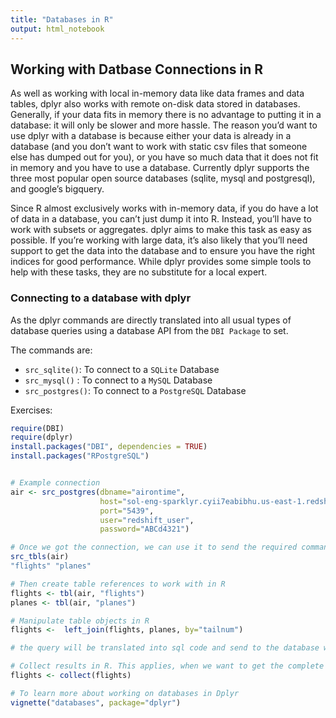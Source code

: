 ```yaml
---
title: "Databases in R"
output: html_notebook
---
```


## Working with Datbase Connections in R
As well as working with local in-memory data like data frames and data tables, dplyr also works with remote on-disk data stored in databases. Generally, if your data fits in memory there is no advantage to putting it in a database: it will only be slower and more hassle. The reason you’d want to use dplyr with a database is because either your data is already in a database (and you don’t want to work with static csv files that someone else has dumped out for you), or you have so much data that it does not fit in memory and you have to use a database. Currently dplyr supports the three most popular open source databases (sqlite, mysql and postgresql), and google’s bigquery.

Since R almost exclusively works with in-memory data, if you do have a lot of data in a database, you can’t just dump it into R. Instead, you’ll have to work with subsets or aggregates. dplyr aims to make this task as easy as possible. If you’re working with large data, it’s also likely that you’ll need support to get the data into the database and to ensure you have the right indices for good performance. While dplyr provides some simple tools to help with these tasks, they are no substitute for a local expert.


### Connecting to a database with dplyr

As the dplyr commands are directly translated into all usual types of database queries using a database API from the `DBI Package` to set.

The commands are:

- `src_sqlite()`:       To connect to a `SQLite` Database
- `src_mysql()` :       To connect to a `MySQL` Database
- `src_postgres()`:     To connect to a `PostgreSQL` Database

Exercises:
```r
require(DBI)
require(dplyr)
install.packages("DBI", dependencies = TRUE)
install.packages("RPostgreSQL")


# Example connection
air <- src_postgres(dbname="airontime", 
                    host="sol-eng-sparklyr.cyii7eabibhu.us-east-1.redshift.amazonaws.com", 
                    port="5439", 
                    user="redshift_user",
                    password="ABCd4321")

# Once we got the connection, we can use it to send the required commands and work with it as an object in R's Namespace
src_tbls(air)
"flights" "planes"

# Then create table references to work with in R
flights <- tbl(air, "flights")
planes <- tbl(air, "planes")

# Manipulate table objects in R
flights <-  left_join(flights, planes, by="tailnum")

# the query will be translated into sql code and send to the database where it is performed. The result will be headed for 10 lines.

# Collect results in R. This applies, when we want to get the complete download from the database for inspection etc..
flights <- collect(flights)

# To learn more about working on databases in Dplyr 
vignette("databases", package="dplyr")
```